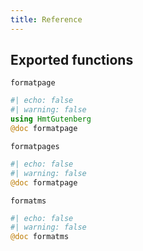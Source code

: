 ```yaml
---
title: Reference
---
```




## Exported functions

`formatpage` 

:::{.callout-note appearance="minimal"}
```julia
#| echo: false
#| warning: false
using HmtGutenberg
@doc formatpage
```
:::

`formatpages`

:::{.callout-note appearance="minimal"}
```julia
#| echo: false
#| warning: false
@doc formatpage
```
:::

`formatms`

:::{.callout-note appearance="minimal"}
```julia
#| echo: false
#| warning: false
@doc formatms
```
:::